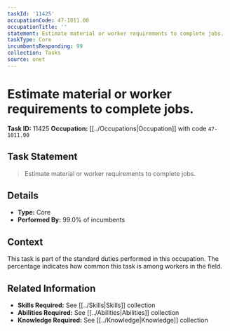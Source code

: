 ```yaml
---
taskId: '11425'
occupationCode: 47-1011.00
occupationTitle: ''
statement: Estimate material or worker requirements to complete jobs.
taskType: Core
incumbentsResponding: 99
collection: Tasks
source: onet
---
```

# Estimate material or worker requirements to complete jobs.

**Task ID:** 11425
**Occupation:** [[../Occupations|Occupation]] with code `47-1011.00`

## Task Statement

> Estimate material or worker requirements to complete jobs.

## Details

- **Type:** Core
- **Performed By:** 99.0% of incumbents

## Context

This task is part of the standard duties performed in this occupation. The percentage indicates how common this task is among workers in the field.

## Related Information

- **Skills Required:** See [[../Skills|Skills]] collection
- **Abilities Required:** See [[../Abilities|Abilities]] collection
- **Knowledge Required:** See [[../Knowledge|Knowledge]] collection
